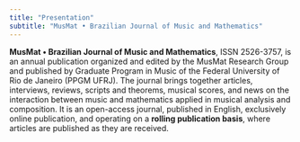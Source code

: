 ```yaml
---
title: "Presentation"
subtitle: "MusMat • Brazilian Journal of Music and Mathematics"
---
```


**MusMat • Brazilian Journal of Music and Mathematics**, ISSN 2526-3757, is an annual publication organized and edited by the MusMat Research Group and published by Graduate Program in Music of the Federal University of Rio de Janeiro (PPGM UFRJ). The journal brings together articles, interviews, reviews, scripts and theorems, musical scores, and news on the interaction between music and mathematics applied in musical analysis and composition. It is an open-access journal, published in English, exclusively online publication, and operating on a **rolling publication basis**, where articles are published as they are received.